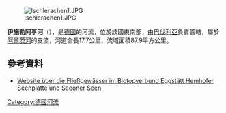{{Onesource|time=2020-12-09T09:05:14+00:00}}
{{Coord|47|57|47.9|N|12|28|42.4|E|display=title}}

[[Image:Ischlerachen1.JPG|right]]

'''伊施勒阿亨河'''（{{lang-de|Ischler Achen}}），是[[德國|德國]]的河流，位於該國東南部，由[[巴伐利亞|巴伐利亞]]負責管轄，屬於[[阿爾茨河|阿爾茨河]]的支流，河道全長17.7公里，流域面積87.9平方公里。

==參考資料==
*[http://www.eiszeitseen.de/biotopverbund/lebensraum/fliessgewaesser.html Website über die Fließgewässer im Biotopverbund Eggstätt Hemhofer Seenplatte und Seeoner Seen] {{Wayback|url=http://www.eiszeitseen.de/biotopverbund/lebensraum/fliessgewaesser.html |date=20200130131707 }}

{{Germany-geo-stub}}
[[Category:德國河流|Category:德國河流]]